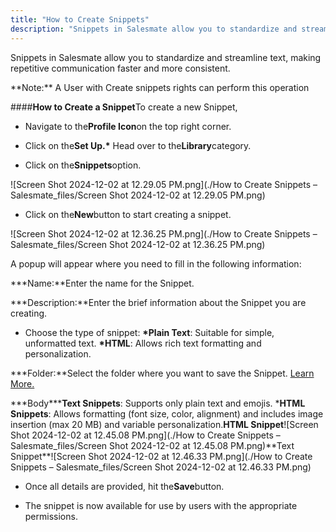 ```yaml
---
title: "How to Create Snippets"
description: "Snippets in Salesmate allow you to standardize and streamline text, making repetitive communication faster and more consistent."
---
```


Snippets in Salesmate allow you to standardize and streamline text, making repetitive communication faster and more consistent.

<Note>
  **Note:** A User with Create snippets rights can perform this operation
</Note>

####**How to Create a Snippet**To create a new Snippet,

- Navigate to the**Profile Icon**on the top right corner.

- Click on the**Set Up.\*** Head over to the**Library**category.

- Click on the**Snippets**option.

![Screen Shot 2024-12-02 at 12.29.05 PM.png](./How to Create Snippets – Salesmate_files/Screen Shot 2024-12-02 at 12.29.05 PM.png)

- Click on the**New**button to start creating a snippet.

![Screen Shot 2024-12-02 at 12.36.25 PM.png](./How to Create Snippets – Salesmate_files/Screen Shot 2024-12-02 at 12.36.25 PM.png)

A popup will appear where you need to fill in the following information:

**\*Name:**Enter the name for the Snippet.

**\*Description:**Enter the brief information about the Snippet you are creating.

- Choose the type of snippet:
  **\*Plain Text**: Suitable for simple, unformatted text.
  **\*HTML**: Allows rich text formatting and personalization.

**\*Folder:**Select the folder where you want to save the Snippet. [Learn More.](https://support.salesmate.io/hc/en-us/articles/40451958619033)

**\*Body\*\*\***Text Snippets**: Supports only plain text and emojis. \***HTML Snippets**: Allows formatting (font size, color, alignment) and includes image insertion (max 20 MB) and variable personalization.**HTML Snippet**![Screen Shot 2024-12-02 at 12.45.08 PM.png](./How to Create Snippets – Salesmate_files/Screen Shot 2024-12-02 at 12.45.08 PM.png)**Text Snippet\*\*![Screen Shot 2024-12-02 at 12.46.33 PM.png](./How to Create Snippets – Salesmate_files/Screen Shot 2024-12-02 at 12.46.33 PM.png)

- Once all details are provided, hit the**Save**button.

- The snippet is now available for use by users with the appropriate permissions.
